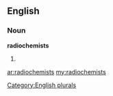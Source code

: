 ==English==

===Noun===
'''radiochemists'''

# {{plural of|[[radiochemist]]}}

[[Category:English plurals]]

[[ar:radiochemists]]
[[my:radiochemists]]